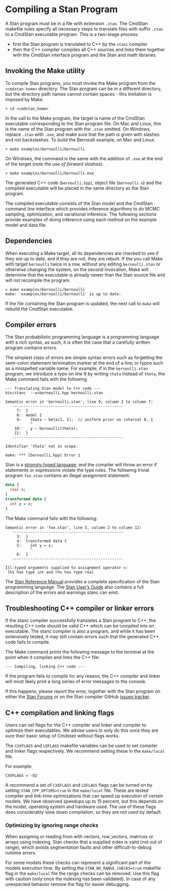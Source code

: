 # Compiling a Stan Program

A Stan program must be in a file with extension `.stan`.
The CmdStan makefile rules specify all necessary steps to
translate files with suffix `.stan` to a CmdStan executable program.
This is a two-stage process:

- first the Stan program is translated to C++ by the `stanc` compiler
- then the C++ compiler compiles all C++ sources and links them together
with the CmdStan interface program and the Stan and math libraries.

## Invoking the Make utility

To compile Stan programs, you must invoke the Make program from
the `<cmdstan-home>` directory.
The Stan program can be in a different directory, but the directory path
names cannot contain spaces - this limitation is imposed by Make.
```
> cd <cmdstan_home>
```

In the call to the Make program, the target is name of the CmdStan executable
corresponding to the Stan program file.
On Mac and Linux, this is the name of the Stan program with the `.stan`
omitted. On Windows, replace `.stan` with `.exe`, and make
sure that the path is given with slashes and not backslashes.
To build the Bernoulli example, on Mac and Linux:
```
> make examples/bernoulli/bernoulli
```
On Windows, the command is the same with the addition of `.exe`
at the end of the target (_note the use of forward slashes_):
```
> make examples/bernoulli/bernoulli.exe
```
The generated C++ code (`bernoulli.hpp`), object file (`bernoulli.o`)
and the compiled executable will be placed in the same directory as the Stan program.

The compiled executable consists of the Stan model and the CmdStan command line interface
which provides inference algorithms to do MCMC sampling, optimization, and variational inference.
The following sections provide examples of doing inference using each method
on the example model and data file.

## Dependencies

When executing a Make target, all its dependencies are checked
to see if they are up to date, and if they are not, they are rebuilt.
If the you call Make with target `bernoulli` twice in a row, without any
editing `bernoulli.stan` or otherwise changing the system,
on the second invocation, Make will determine that the executable is already newer
than the Stan source file and will not recompile the program:
```
> make examples/bernoulli/bernoulli
make: `examples/bernoulli/bernoulli' is up to date.
```
If the file containing the Stan program is updated,
the next call to `make` will rebuild the CmdStan executable.


## Compiler errors

The Stan probabilistic programming language is a programming language with a rich syntax,
as such, it is often the case that a carefully written program contains errors.

The simplest class of errors are simple syntax errors such as forgetting
the semi-colon statement termination marker at the end of a line,
or typos such as a misspelled variable name.
For example, if in the `bernoulli.stan` program, we introduce a typo on line $9$
by writing `thata` instead of `theta`, the Make command fails with the following
```
--- Translating Stan model to C++ code ---
bin/stanc  --o=bernoulli.hpp bernoulli.stan

Semantic error in 'bernoulli.stan', line 9, column 2 to column 7:
   -------------------------------------------------
     7:  }
     8:  model {
     9:    thata ~ beta(1, 1);  // uniform prior on interval 0, 1
           ^
    10:    y ~ bernoulli(theta);
    11:  }
   -------------------------------------------------

Identifier 'thata' not in scope.

make: *** [bernoulli.hpp] Error 1
```

Stan is a [strongly-typed language](https://mc-stan.org/docs/reference-manual/data-types.html);
and the compiler will throw an error if statements or expressions violate the type rules.
The following trivial program `foo.stan` contains an illegal assignment statement:
```stan
data {
  real x;
}
transformed data {
  int y = x;
}
```
The Make command fails with the following:
```
Semantic error in 'foo.stan', line 5, column 2 to column 12:
   -------------------------------------------------
     3:  }
     4:  transformed data {
     5:    int y = x;
           ^
     6:  }
   -------------------------------------------------

Ill-typed arguments supplied to assignment operator =:
 lhs has type int and rhs has type real
```

The [Stan Reference Manual](https://mc-stan.org/docs/reference-manual/language.html)
provides a complete specification of the Stan programming language. The
[Stan User's Guide](https://mc-stan.org/docs/stan-users-guide/understanding-stanc3-errors-and-warnings.html)
also contains a full description of the errors and warnings stanc can emit.

## Troubleshooting C++ compiler or linker errors

If the stanc compiler successfully translates a Stan program to C++,
the resulting C++ code should be valid C++ which can be
compiled into an executable.
The stanc compiler is also a program, and while it has been extensively tested,
it may still contain errors such that the generated C++ code fails to compile.

The Make command prints the following message to the terminal
at the point when it compiles and links the C++ file:
```
--- Compiling, linking C++ code ---
```
If the program fails to compile for any reason,
the C++ compiler and linker will most likely print a long series
of error messages to the console.

If this happens, please report the error, together with the Stan program on either
the [Stan Forums](https://discourse.mc-stan.org/) or on the Stan compiler
GitHub [issues tracker](https://github.com/stan-dev/stanc3/issues).


## C++ compilation and linking flags

Users can set flags for the C++ compiler and linker and compiler to optimize their executables. We advise
users to only do this once they are sure their basic setup of Cmdstan without flags works.

The `CXXFLAGS` and `LDFLAGS` makefile variables can be used to set compiler and linker flags respectively. We
recommend setting these in the `make/local` file.

For example:
```
CXXFLAGS = -O2
```

A recommend a set of `CXXFLAGS` and `LDFLAGS` flags can be turned on by setting `STAN_CPP_OPTIMS=true`
in the `make/local` file. These are tested compiler and link-time optimizations that can speed up execution
of certain models. We have observed speedups up to 15 percent, but this depends on the model, operating system
and hardware used. The use of these flags does considerably slow down compilation, so they are not used by default.


### Optimizing by ignoring range checks

When assigning or reading from with vectors, row_vectors, matrices or arrays using indexing, Stan checks that a
supplied index is valid (not out of range), which avoids segmentation faults and other difficult-to-debug runtime errors.

For some models these checks can represent a significant part of the models execution time. By setting the
`STAN_NO_RANGE_CHECKS=true` makefile flag in the `make/local` file the range checks can be removed.
Use this flag with caution (only once the indexing has been validated). In case of any unexpected behavior
remove the flag for easier debugging.
